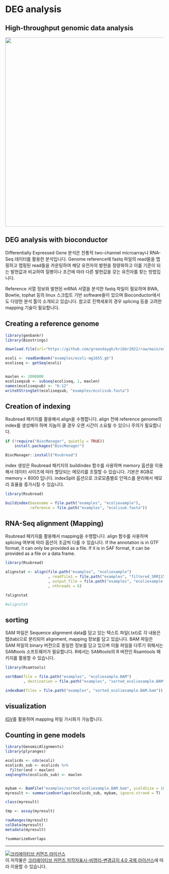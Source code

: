 # DEG analysis

## High-throughput genomic data analysis


![](images/12/htanalysis.png){width=600}


## DEG analysis with bioconductor

Differentially Expressed Gene 분석은 전통적 two-channel microarray나 RNA-Seq 데이터를 활용한 분석입니다. Genome reference에 fastq 파일의 read들을 맵핑하고 맵핑된 read들을 카운팅하여 해당 유전자의 발현을 정량화하고 이를 기준이 되는 발현값과 비교하여 질병이나 조건에 따라 다른 발현값을 갖는 유전자를 찾는 방법입니다. 

Reference 서열 정보와 발현된 mRNA 서열을 분석한 fastq 파일이 필요하며 BWA, Bowtie, tophat 등의 linux 스크립트 기반 software들이 있으며 Bioconductor에서도 다양한 분석 툴이 소개되고 있습니다. 참고로 진핵세포의 경우 splicing 등을 고려한 mapping 기술이 필요합니다. 


## Creating a reference genome


```r
library(genbankr)
library(Biostrings)

download.file(url="https://github.com/greendaygh/kribbr2022/raw/main/ecoli-mg1655.gb", destfile="examples/ecoli-mg1655.gb")

ecoli <- readGenBank("examples/ecoli-mg1655.gb")
ecoliseq <- getSeq(ecoli)


maxlen <- 1000000
ecoliseqsub <- subseq(ecoliseq, 1, maxlen)
names(ecoliseqsub) <- "K-12"
writeXStringSet(ecoliseqsub, "examples/ecolisub.fasta")

```



## Creation of indexing  

Rsubread 패키지를 활용해서 align을 수행합니다. align 전에 reference genome의 index를 생성해야 하며 지놈이 클 경우 오랜 시간이 소요될 수 있으니 주의가 필요합니다.

```r
if (!require("BiocManager", quietly = TRUE))
    install.packages("BiocManager")

BiocManager::install("Rsubread")
```


index 생성은 Rsubread 패키지의 buildindex 함수를 사용하며 memory 옵션을 이용해서 데이터 사이즈에 따라 할당되는 메모리를 조절할 수 있습니다. 기본은 8GB로 memory = 8000 입니다. indexSplit 옵션으로 크로모좀별로 인덱스를 분리해서 메모리 효율을 증가시킬 수 있습니다.  

```r
library(Rsubread)

buildindex(basename = file.path("examples", "ecoliexample"), 
           reference = file.path("examples", "ecolisub.fasta"))
```

## RNA-Seq alignment (Mapping)

Rsubread 패키지를 활용해서 mapping을 수행합니다. align 함수를 사용하며 splicing 여부에 따라 옵션이 조금씩 다를 수 있습니다. If the annotation is in GTF format, it can only be provided as a file. If it is in SAF format, it can be provided as a file or a data frame. 


```r
library(Rsubread)

alignstat <- align(file.path("examples", "ecoliexample")
                   , readfile1 = file.path("examples", "filtered_SRR11549076_1.fastq_R1.fastq.gz")
                   , output_file = file.path("examples", "ecoliexample.BAM")
                   , nthreads = 6)

?alignstat

#alignstat

```

## sorting

SAM 파일은 Sequence alignment data를 담고 있는 텍스트 파일(.txt)로 각 내용은 탭(tab)으로 분리되어 alignment, mapping 정보를 담고 있습니다. BAM 파일은 SAM 파일의 binary 버전으로 동일한 정보를 담고 있으며 이들 파일을 다루기 위해서는 SAMtools 소프트웨어가 필요합니다. R에서는 SAMtools의 R 버전인 Rsamtools 패키지를 활용할 수 있습니다.


```r
library(Rsamtools)

sortBam(file = file.path("examples", "ecoliexample.BAM")
        , destination = file.path("examples", "sorted_ecoliexample.BAM"))

indexBam(files = file.path("examples", "sorted_ecoliexample.BAM.bam"))

```


## visualization

[IGV](https://software.broadinstitute.org/software/igv/)를 활용하여 mapping 파일 가시화가 가능합니다. 



## Counting in gene models

```r
library(GenomicAlignments)
library(plyranges)

ecolicds <- cds(ecoli)
ecolicds_sub <- ecolicds %>% 
  filter(end < maxlen)
seqlengths(ecolicds_sub) <- maxlen


mybam <- BamFile("examples/sorted_ecoliexample.BAM.bam", yieldSize = 100000)
myresult <- summarizeOverlaps(ecolicds_sub, mybam, ignore.strand = T)

class(myresult)

tmp <- assay(myresult)

rowRanges(myresult)
colData(myresult)
metadata(myresult)

?summarizeOverlaps
```


---


<a rel="license" href="http://creativecommons.org/licenses/by-nc-nd/4.0/"><img alt="크리에이티브 커먼즈 라이선스" style="border-width:0" src="https://i.creativecommons.org/l/by-nc-nd/4.0/88x31.png" /></a><br />이 저작물은 <a rel="license" href="http://creativecommons.org/licenses/by-nc-nd/4.0/">크리에이티브 커먼즈 저작자표시-비영리-변경금지 4.0 국제 라이선스</a>에 따라 이용할 수 있습니다.

